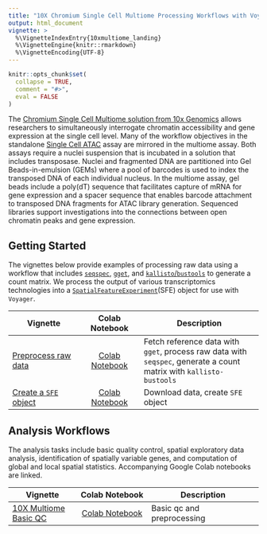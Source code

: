 ```yaml
---
title: "10X Chromium Single Cell Multiome Processing Workflows with Voyager"
output: html_document
vignette: >
  %\VignetteIndexEntry{10xmultiome_landing}
  %\VignetteEngine{knitr::rmarkdown}
  %\VignetteEncoding{UTF-8}
---
```

  
```r
knitr::opts_chunk$set(
  collapse = TRUE,
  comment = "#>",
  eval = FALSE
)
```

The [Chromium Single Cell Multiome solution from 10x Genomics](https://www.10xgenomics.com/products/single-cell-multiome-atac-plus-gene-expression) allows researchers to simultaneously interrogate chromatin accessibility and gene expression at the single cell level. Many of the workflow objectives in the standalone [Single Cell ATAC](https://pachterlab.github.io/voyager/articles/10xatac_landing.html) assay are mirrored in the multiome assay. Both assays require a nuclei suspension that is incubated in a solution that includes transposase. Nuclei and fragmented DNA are partitioned into Gel Beads-in-emulsion (GEMs) where a pool of barcodes is used to index the transposed DNA of each individual nucleus. In the multiome assay, gel beads include a poly(dT) sequence that facilitates capture of  mRNA for gene expression and a spacer sequence that enables barcode attachment to transposed DNA fragments for ATAC library generation. Sequenced libraries support investigations into the connections between open chromatin peaks and gene expression.

## Getting Started

The vignettes below provide examples of processing raw data using a workflow that includes [`seqspec`](https://github.com/IGVF/seqspec), [`gget`](https://github.com/pachterlab/gget), and [`kallisto`/`bustools`](https://www.kallistobus.tools) to generate a count matrix. We process the output of various transcriptomics technologies into a [`SpatialFeatureExperiment`](https://bioconductor.org/packages/devel/bioc/html/SpatialFeatureExperiment.html)(SFE) object for use with `Voyager`. 

| Vignette | Colab Notebook | Description |
|--------------------|:---------------:|---------------------------------|
| [Preprocess raw data](https://pachterlab.github.io/voyager/articles/create_mtx_ca.html) | [Colab Notebook](https://colab.research.google.com/github/pachterlab/voyager/blob/documentation-devel/vignettes/create_mtx_ca.ipynb) | Fetch reference data with `gget`, process raw data with `seqspec`, generate a count matrix with `kallisto-bustools`|
| [Create a `SFE` object](https://pachterlab.github.io/voyager/articles/create_sfe.html) | [Colab Notebook](https://colab.research.google.com/github/pachterlab/voyager/blob/documentation-devel/vignettes/create_sfe.ipynb) | Download data, create `SFE` object |

## Analysis Workflows

The analysis tasks include basic quality control, spatial exploratory data analysis, identification of spatially variable genes, and computation of global and local spatial statistics. Accompanying Google Colab notebooks are linked.

| Vignette          |   Colab Notebook   | Description                   |
  |-------------------|:------------------:|-------------------------------|
  | [10X Multiome Basic QC](https://pachterlab.github.io/voyager/articles/vig14_10xmultiome.html) | [Colab Notebook](https://colab.research.google.com/github/pachterlab/voyager/blob/documentation-devel/vignettes/vig14_10xmultiome.ipynb) | Basic qc and preprocessing |
  

